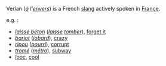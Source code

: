 Verlan (''[[à]] l'[[envers]]'') is a French [[slang]] actively spoken in [[France]].

e.g. :
*''[[laisse béton]]'' (''[[laisse]]'' ''[[tomber]]''), [[forget it]]
*''[[barjot]]'' (''[[jobard]]''), [[crazy]]
*''[[ripou]]'' (''[[pourri]]''), [[corrupt]]
*''[[tromé]]'' (''[[métro]]''), [[subway]]
*''[[looc]]'', [[cool]]